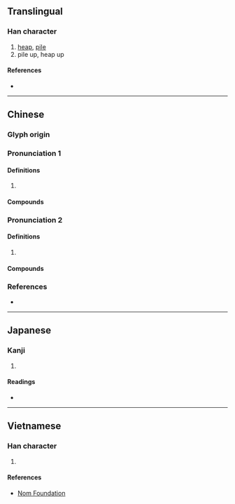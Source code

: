 {{also|垜}}
{{character info/new}}
==Translingual==

===Han character===
{{Han char|rn=32|rad=土|as=06|sn=9|four=47194|canj=GHND|ids=⿰土朵}}

# [[heap]], [[pile]]
# pile up, heap up

====References====
* {{Han ref|kx=0228.080|dkj=05048|dj=0464.060|hdz=10440.080|uh=579B|ud=22427|bh=CE57|bd=52823}}

----

==Chinese==
{{zh-forms}}

===Glyph origin===
{{Han etym}}

===Pronunciation 1===
{{zh-pron
|m=duò
|c=do2,do6
|mn=tó/qz:tó͘/tw:té
|mc=y
|oc=y
|cat=
}}

====Definitions====
{{zh-hanzi}}

# {{rfdef|zh}}

====Compounds====
{{zh-der|垛積|堆垛|垛句|一垛|垛字|一箭上垛|標垛|打垛|駝垛|錢垛|門垛子|點垛|箭垛}}

===Pronunciation 2===
{{zh-pron
|m=duǒ
|cat=
}}

====Definitions====
{{zh-hanzi}}

# {{rfdef|zh}}

====Compounds====
{{zh-der|垛子|城垛口|牆垛子|}}

===References===
* {{R:yue:Hanzi}}

----

==Japanese==

===Kanji===
{{ja-kanji|grade=|rs=土06}}

# {{rfdef|ja|sort=土06}}

====Readings====
* {{ja-readings|on=[[だ]] (da)|kun=}}

----

==Vietnamese==

===Han character===
{{vi-hantu|[[đoá]]|rs=土06}}

# {{rfdef|vi|sort=土06}}

====References====
* [http://nomfoundation.org/common/nom_details.php?codepoint=579b Nom Foundation]